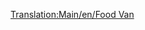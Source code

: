 [[Translation:Main/en/Food Van]]{{Template:<!--Trains_Carriages_new-->wagony/Pl
|Picture=[[File:en/Foodvan.png]]
|NormalCost=£1,119 ($2,238)
|NormalWeight=22 / 47 t
|NormalCapacity=25 ton żywności
|MonoCost="
|MonoWeight=22 / 52 t
|MonoCapacity=30 tonnes of food
|MagCost="
|MagWeight=22 / 54 t
|MagCapacity=32 tonnes of food
|Description=Ten "furgon." przewozi żywność z zakładów spożywczych do miast. Dostępne tylko w klimacie tropikalnym i arktycznym
}}